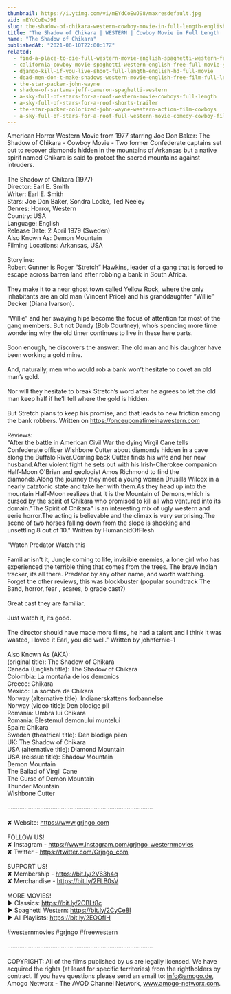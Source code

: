 ```yaml
---
thumbnail: https://i.ytimg.com/vi/mEYdCoEwJ98/maxresdefault.jpg
vid: mEYdCoEwJ98
slug: the-shadow-of-chikara-western-cowboy-movie-in-full-length-english
title: "The Shadow of Chikara | WESTERN | Cowboy Movie in Full Length | English"
name: "The Shadow of Chikara"
publishedAt: "2021-06-10T22:00:17Z"
related:
  - find-a-place-to-die-full-western-movie-english-spaghetti-western-free-cowboy-film
  - california-cowboy-movie-spaghetti-western-english-free-full-movie-youtube-movies
  - django-kill-if-you-live-shoot-full-length-english-hd-full-movie
  - dead-men-don-t-make-shadows-western-movie-english-free-film-full-length-spaghetti-western
  - the-star-packer-john-wayne
  - shadow-of-sartana-jeff-cameron-spaghetti-western
  - a-sky-full-of-stars-for-a-roof-western-movie-cowboys-full-length
  - a-sky-full-of-stars-for-a-roof-shorts-trailer
  - the-star-packer-colorized-john-wayne-western-action-film-cowboys
  - a-sky-full-of-stars-for-a-roof-full-western-movie-comedy-cowboy-film-free-movie
---
```


American Horror Western Movie from 1977 starring Joe Don Baker: The Shadow of Chikara - Cowboy Movie - Two former Confederate captains set out to recover diamonds hidden in the mountains of Arkansas but a native spirit named Chikara is said to protect the sacred mountains against intruders.<br />
<br />
The Shadow of Chikara (1977)<br />
Director: Earl E. Smith<br />
Writer: Earl E. Smith<br />
Stars: Joe Don Baker, Sondra Locke, Ted Neeley<br />
Genres: Horror, Western<br />
Country: USA<br />
Language: English<br />
Release Date: 2 April 1979 (Sweden) <br />
Also Known As: Demon Mountain <br />
Filming Locations: Arkansas, USA<br />
<br />
Storyline:<br />
Robert Gunner is Roger “Stretch” Hawkins, leader of a gang that is forced to escape across barren land after robbing a bank in South Africa.<br />
<br />
They make it to a near ghost town called Yellow Rock, where the only inhabitants are an old man (Vincent Price) and his granddaughter “Willie” Decker (Diana Ivarson).<br />
<br />
“Willie” and her swaying hips become the focus of attention for most of the gang members. But not Dandy (Bob Courtney), who’s spending more time wondering why the old timer continues to live in these here parts.<br />
<br />
Soon enough, he discovers the answer: The old man and his daughter have been working a gold mine.<br />
<br />
And, naturally, men who would rob a bank won’t hesitate to covet an old man’s gold.<br />
<br />
Nor will they hesitate to break Stretch’s word after he agrees to let the old man keep half if he’ll tell where the gold is hidden.<br />
<br />
But Stretch plans to keep his promise, and that leads to new friction among the bank robbers. Written on https://onceuponatimeinawestern.com<br />
<br />
Reviews:<br />
"After the battle in American Civil War the dying Virgil Cane tells Confederate officer Wishbone Cutter about diamonds hidden in a cave along the Buffalo River.Coming back Cutter finds his wife and her new husband.After violent fight he sets out with his Irish-Cherokee companion Half-Moon O'Brian and geologist Amos Richmond to find the diamonds.Along the journey they meet a young woman Drusilla Wilcox in a nearly catatonic state and take her with them.As they head up into the mountain Half-Moon realizes that it is the Mountain of Demons,which is cursed by the spirit of Chikara who promised to kill all who ventured into its domain."The Spirit of Chikara" is an interesting mix of ugly western and eerie horror.The acting is believable and the climax is very surprising.The scene of two horses falling down from the slope is shocking and unsettling.8 out of 10." Written by HumanoidOfFlesh<br />
<br />
"Watch Predator Watch this<br />
<br />
Familiar isn't it, Jungle coming to life, invisible enemies, a lone girl who has experienced the terrible thing that comes from the trees. The brave Indian tracker, its all there. Predator by any other name, and worth watching. Forget the other reviews, this was blockbuster (popular soundtrack The Band, horror, fear , scares, b grade cast?)<br />
<br />
Great cast they are familiar.<br />
<br />
Just watch it, its good.<br />
<br />
The director should have made more films, he had a talent and I think it was wasted, I loved it Earl, you did well." Written by johnfernie-1<br />
<br />
Also Known As (AKA):<br />
(original title): The Shadow of Chikara<br />
Canada (English title): The Shadow of Chikara<br />
Colombia: La montaña de los demonios<br />
Greece: Chikara<br />
Mexico: La sombra de Chikara<br />
Norway (alternative title): Indianerskattens forbannelse<br />
Norway (video title): Den blodige pil<br />
Romania: Umbra lui Chikara<br />
Romania: Blestemul demonului muntelui<br />
Spain: Chikara<br />
Sweden (theatrical title): Den blodiga pilen<br />
UK: The Shadow of Chikara<br />
USA (alternative title): Diamond Mountain<br />
USA (reissue title): Shadow Mountain<br />
Demon Mountain<br />
The Ballad of Virgil Cane<br />
The Curse of Demon Mountain<br />
Thunder Mountain<br />
Wishbone Cutter<br />
<br />
····················································································<br />
<br />
✘ Website: https://www.grjngo.com<br />
<br />
FOLLOW US!<br />
✘ Instagram - https://www.instagram.com/grjngo_westernmovies<br />
✘ Twitter - https://twitter.com/Grjngo_com<br />
<br />
SUPPORT US!<br />
✘ Membership - https://bit.ly/2V63h4q<br />
✘ Merchandise - https://bit.ly/2FLB0sV<br />
<br />
MORE MOVIES! <br />
► Classics: https://bit.ly/2CBLt8c <br />
► Spaghetti Western: https://bit.ly/2CyCe8I <br />
► All Playlists: https://bit.ly/2EOOfIH <br />
<br />
#westernmovies #grjngo #freewestern<br />
<br />
····················································································<br />
<br />
COPYRIGHT: All of the films published by us are legally licensed. We have acquired the rights (at least for specific territories) from the rightholders by contract. If you have questions please send an email to: info@amogo.de, Amogo Networx - The AVOD Channel Network, www.amogo-networx.com.
